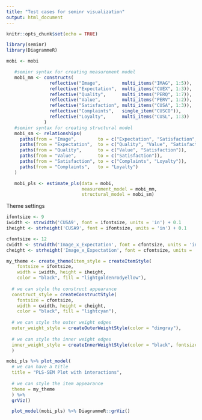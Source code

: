 ```yaml
---
title: "Test cases for seminr visualization"
output: html_document
---
```


```r
knitr::opts_chunk$set(echo = TRUE)

library(seminr)
library(DiagrammeR)
```


```r
mobi <- mobi

   #seminr syntax for creating measurement model
   mobi_mm <- constructs(
                reflective("Image",        multi_items("IMAG", 1:5)),
                reflective("Expectation",  multi_items("CUEX", 1:3)),
                reflective("Quality",      multi_items("PERQ", 1:7)),
                reflective("Value",        multi_items("PERV", 1:2)),
                reflective("Satisfaction", multi_items("CUSA", 1:3)),
                reflective("Complaints",   single_item("CUSCO")),
                reflective("Loyalty",      multi_items("CUSL", 1:3))
              )
   #seminr syntax for creating structural model
   mobi_sm <- relationships(
     paths(from = "Image",        to = c("Expectation", "Satisfaction", "Loyalty")),
     paths(from = "Expectation",  to = c("Quality", "Value", "Satisfaction")),
     paths(from = "Quality",      to = c("Value", "Satisfaction")),
     paths(from = "Value",        to = c("Satisfaction")),
     paths(from = "Satisfaction", to = c("Complaints", "Loyalty")),
     paths(from = "Complaints",   to = "Loyalty")
   )

   mobi_pls <- estimate_pls(data = mobi,
                            measurement_model = mobi_mm,
                            structural_model = mobi_sm)


```



Theme settings
```r
ifontsize <- 9
iwidth <- strwidth('CUSA9', font = ifontsize, units = 'in') + 0.1
iheight <- strheight('CUSA9', font = ifontsize, units = 'in') + 0.1

cfontsize <- 12
cwidth <- strwidth('Image_x_Expectation', font = cfontsize, units = 'in') + 0.3
cheight <- strheight('Image_x_Expectation', font = cfontsize, units = 'in') + 0.3
```



```r

my_theme <- create_theme(item_style = createItemStyle(
    fontsize = ifontsize, 
    width = iwidth, height = iheight, 
    color = "black", fill = "lightgoldenrodyellow"),
  
  # we can style the construct appearance
  construct_style = createConstructStyle(
    fontsize = cfontsize, 
    width = cwidth, height = cheight, 
    color = "black", fill = "lightcyan"),
  
  # we can style the outer weight edges
  outer_weight_style = createOuterWeightStyle(color = "dimgray"),
  
  # we can style the inner weight edges
  inner_weight_style = createInnerWeightStyle(color = "black", fontsize = 12)
  )

mobi_pls %>% plot_model(
  # we can have a title
  title = "PLS-SEM Plot with interactions",
  
  # we can style the item appearance
  theme = my_theme  
  ) %>% 
  grViz()
```



```r
  plot_model(mobi_pls) %>% DiagrammeR::grViz()
```


